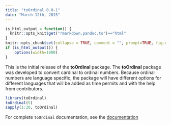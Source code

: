 ```yaml
---
title: "toOrdinal 0.0-1"
date: "March 12th, 2015"
---
```


```r
is_html_output = function() {
  knitr::opts_knit$get("rmarkdown.pandoc.to")=="html"
}
knitr::opts_chunk$set(collapse = TRUE, comment = "", prompt=TRUE, fig.dpi = 96)
if (is_html_output()) {
    options(width=1000)
}
```


This is the initial release of the **toOrdinal** package. The **toOrdinal** package was developed to convert cardinal to ordinal numbers.
Because ordinal numbers are language specific, the package will have different options for different languages that will be added as time permits and with the help from contributors.

```r
library(toOrdinal)
toOrdinal(5)
sapply(1:20, toOrdinal)
```

For complete `toOrdinal` documentation, see the [documentation](https://CenterForAssessment.github.io/toOrdinal/reference/toOrdinal.html)
